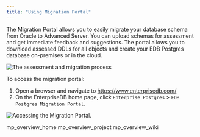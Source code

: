 ```yaml
---
title: "Using Migration Portal"
---
```


<div id="mp_using_portal" class="registered_link"></div>


The Migration Portal allows you to easily migrate your database schema from Oracle to Advanced Server. You can upload schemas for assessment and get immediate feedback and suggestions. The portal allows you to download assessed DDLs for all objects and create your EDB Postgres database on-premises or in the cloud.

![*The assessment and migration process*](../images/mp_using_portal.png)

To access the migration portal:

1.  Open a browser and navigate to <https://www.enterprisedb.com/>
2.  On the EnterpriseDB home page, click `Enterprise Postgres` \> `EDB Postgres Migration Portal`.

![*Accessing the Migration Portal.*](../images/mp_using_portal_accessing.png)

<div class="toctree" data-maxdepth="3">

mp_overview_home mp_overview_project mp_overview_wiki

</div>
